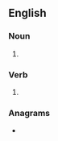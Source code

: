==English==

===Noun===
{{head|en|noun plural form}}

# {{plural of|mortise|lang=en}}

===Verb===
{{head|en|verb form}}

# {{en-third-person singular of|mortise}}

===Anagrams===
* {{anagrams|en|erotisms|trisomes}}